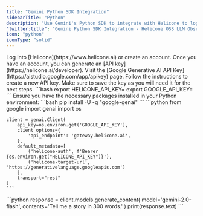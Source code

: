 ```yaml
---
title: "Gemini Python SDK Integration"
sidebarTitle: "Python"
description: "Use Gemini's Python SDK to integrate with Helicone to log your Gemini AI usage."
"twitter:title": "Gemini Python SDK Integration - Helicone OSS LLM Observability"
icon: "python"
iconType: "solid"
---
```


<Steps>
  <Step title="Create an account + Generate an API Key">
    Log into [Helicone](https://www.helicone.ai) or create an account. Once you have an account, you can generate an [API key](https://helicone.ai/developer).
  </Step>
  <Step title="Create Google Generative AI API Key">
    Visit the [Google Generative AI API Key](https://aistudio.google.com/app/apikey) page. Follow the instructions to create a new API key. Make sure to save the key as you will need it for the next steps.
  </Step>
  <Step title="Set API keys as environment variables">
    ```bash
    export HELICONE_API_KEY=<your Helicone API key>
    export GOOGLE_API_KEY=<your Google Generative AI API key>
    ```
  </Step>
  <Step title="Install the Google Generative AI SDK">
    Ensure you have the necessary packages installed in your Python environment:
    ```bash
    pip install -U -q "google-genai"
    ```
  </Step>
  <Step title="Import and configure the client">
    ```python
    from google import genai
    import os

    client = genai.Client(
        api_key=os.environ.get('GOOGLE_API_KEY'),
        client_options={
            'api_endpoint': 'gateway.helicone.ai',
        },
        default_metadata=[
            ('helicone-auth', f'Bearer {os.environ.get("HELICONE_API_KEY")}'),
            ('helicone-target-url', 'https://generativelanguage.googleapis.com')
        ],
        transport="rest"
    )
    ```

  </Step>
  <Step title="Generate content using the model">
    ```python
    response = client.models.generate_content(
        model='gemini-2.0-flash',
        contents='Tell me a story in 300 words.'
    )
    print(response.text)
    ```
  </Step>
</Steps>
